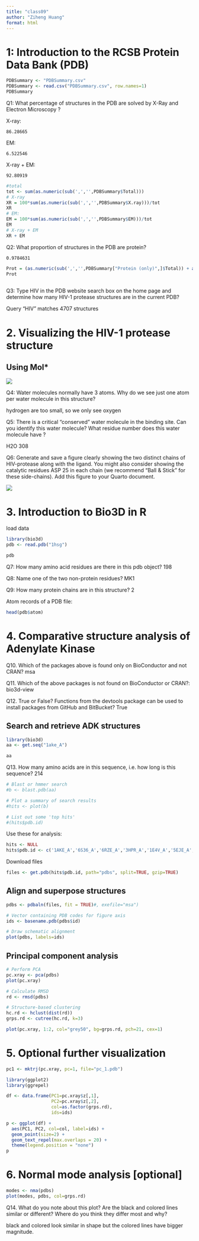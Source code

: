 ```yaml
---
title: "class09"
author: "Ziheng Huang"
format: html
---
```


# 1: Introduction to the RCSB Protein Data Bank (PDB)

```r
PDBSummary <- "PDBSummary.csv"
PDBSummary <- read.csv("PDBSummary.csv", row.names=1)
PDBSummary
```

Q1: What percentage of structures in the PDB are solved by X-Ray and Electron Microscopy ?

X-ray:

    86.28665

EM:

    6.522546

X-ray + EM:

    92.80919

```r
#total
tot <- sum(as.numeric(sub(',','',PDBSummary$Total)))
# X-ray
XR = 100*sum(as.numeric(sub(',','',PDBSummary$X.ray)))/tot
XR
# EM:
EM = 100*sum(as.numeric(sub(',','',PDBSummary$EM)))/tot
EM
# X-ray + EM 
XR + EM
```

Q2: What proportion of structures in the PDB are protein?

    0.9784631

```r
Prot = (as.numeric(sub(',','',PDBSummary["Protein (only)",]$Total)) + as.numeric(sub(',','',PDBSummary["Protein/Oligosaccharide",]$Total)) + as.numeric(sub(',','',PDBSummary["Protein/NA",]$Total)))/tot
Prot
  
```

Q3: Type HIV in the PDB website search box on the home page and determine how many HIV-1 protease structures are in the current PDB?

Query "HIV" matches 4707 structures

# 2. Visualizing the HIV-1 protease structure

## Using Mol\*

![](1HSG.png)

Q4: Water molecules normally have 3 atoms. Why do we see just one atom per water molecule in this structure?

hydrogen are too small, so we only see oxygen

Q5: There is a critical "conserved" water molecule in the binding site. Can you identify this water molecule? What residue number does this water molecule have ?

H2O 308

Q6: Generate and save a figure clearly showing the two distinct chains of HIV-protease along with the ligand. You might also consider showing the catalytic residues ASP 25 in each chain (we recommend "Ball & Stick" for these side-chains). Add this figure to your Quarto document.

![](1HSG%20(1).png)

# 3. Introduction to Bio3D in R

load data

```r
library(bio3d)
pdb <- read.pdb("1hsg")
```

```r
pdb
```

Q7: How many amino acid residues are there in this pdb object? 198

Q8: Name one of the two non-protein residues? MK1

Q9: How many protein chains are in this structure? 2

Atom records of a PDB file:

```r
head(pdb$atom)
```

# 4. Comparative structure analysis of Adenylate Kinase

Q10. Which of the packages above is found only on BioConductor and not CRAN? msa

Q11. Which of the above packages is not found on BioConductor or CRAN?: bio3d-view

Q12. True or False? Functions from the devtools package can be used to install packages from GitHub and BitBucket? True

## Search and retrieve ADK structures

```r
library(bio3d)
aa <- get.seq("1ake_A")
```

```r
aa
```

Q13. How many amino acids are in this sequence, i.e. how long is this sequence? 214

```r
# Blast or hmmer search 
#b <- blast.pdb(aa)
```

```r
# Plot a summary of search results
#hits <- plot(b)
```

```r
# List out some 'top hits'
#(hits$pdb.id)
```

Use these for analysis:

```r
hits <- NULL
hits$pdb.id <- c('1AKE_A','6S36_A','6RZE_A','3HPR_A','1E4V_A','5EJE_A','1E4Y_A','3X2S_A','6HAP_A','6HAM_A','4K46_A','3GMT_A','4PZL_A')
```

Download files

```r
files <- get.pdb(hits$pdb.id, path="pdbs", split=TRUE, gzip=TRUE)

```

## Align and superpose structures

```r
pdbs <- pdbaln(files, fit = TRUE)#, exefile="msa")
```

```r
# Vector containing PDB codes for figure axis
ids <- basename.pdb(pdbs$id)

# Draw schematic alignment
plot(pdbs, labels=ids)
```

## Principal component analysis

```r
# Perform PCA
pc.xray <- pca(pdbs)
plot(pc.xray)
```

```r
# Calculate RMSD
rd <- rmsd(pdbs)

# Structure-based clustering
hc.rd <- hclust(dist(rd))
grps.rd <- cutree(hc.rd, k=3)

plot(pc.xray, 1:2, col="grey50", bg=grps.rd, pch=21, cex=1)
```

# 5. Optional further visualization

```r
pc1 <- mktrj(pc.xray, pc=1, file="pc_1.pdb")

```

```r
library(ggplot2)
library(ggrepel)

df <- data.frame(PC1=pc.xray$z[,1], 
                 PC2=pc.xray$z[,2], 
                 col=as.factor(grps.rd),
                 ids=ids)

p <- ggplot(df) + 
  aes(PC1, PC2, col=col, label=ids) +
  geom_point(size=2) +
  geom_text_repel(max.overlaps = 20) +
  theme(legend.position = "none")
p
```

# 6. Normal mode analysis \[optional\]

```r
modes <- nma(pdbs)
plot(modes, pdbs, col=grps.rd)


```

Q14. What do you note about this plot? Are the black and colored lines similar or different? Where do you think they differ most and why?

black and colored look similar in shape but the colored lines have bigger magnitude. \
\
\
